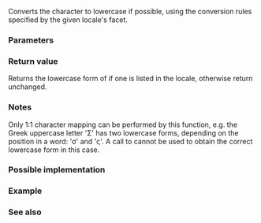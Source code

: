 {{cpp/title|tolower{{small|(std::locale)}}}}
{{cpp/locale/navbar}}
{{ddcl|header=locale|
template&lt; class CharT &gt;
CharT tolower( CharT ch, const locale&amp; loc );
}}

Converts the character {{c|ch}} to lowercase if possible, using the conversion rules specified by the given locale's {{lc|std::ctype}} facet.

===Parameters===
{{par begin}}
{{par|ch|character}}
{{par|loc|locale}}
{{par end}}

===Return value===
Returns the lowercase form of {{c|ch}} if one is listed in the locale, otherwise return {{c|ch}} unchanged.

===Notes===
Only 1:1 character mapping can be performed by this function, e.g. the Greek uppercase letter 'Σ' has two lowercase forms, depending on the position in a word: 'σ' and 'ς'. A call to {{lc|std::tolower}} cannot be used to obtain the correct lowercase form in this case.

===Possible implementation===
{{eq fun
|1=
template&lt;class CharT&gt;
CharT tolower(CharT ch, const std::locale&amp; loc)
{
    return std::use_facet&lt;std::ctype&lt;CharT&gt;&gt;(loc).tolower(ch);
}
}}

===Example===
{{example
|code=
#include &lt;cwctype&gt;
#include &lt;iostream&gt;
#include &lt;locale&gt;

int main()
{
    wchar_t c = L'\u0190'; // Latin capital open E ('Ɛ')

    std::cout &lt;&lt; std::hex &lt;&lt; std::showbase;

    std::cout &lt;&lt; "in the default locale, tolower(" &lt;&lt; (std::wint_t)c &lt;&lt; ") = "
              &lt;&lt; (std::wint_t)std::tolower(c, std::locale()) &lt;&lt; '\n';

    std::cout &lt;&lt; "in Unicode locale, tolower(" &lt;&lt; (std::wint_t)c &lt;&lt; ") = "
              &lt;&lt; (std::wint_t)std::tolower(c, std::locale("en_US.utf8")) &lt;&lt; '\n';
}
|p=true
|output=
in the default locale, tolower(0x190) = 0x190
in Unicode locale, tolower(0x190) = 0x25b
}}

===See also===
{{dsc begin}}
{{dsc inc|cpp/locale/dsc toupper}}
{{dsc inc|cpp/string/byte/dsc tolower}}
{{dsc inc|cpp/string/wide/dsc towlower}}
{{dsc end}}

{{langlinks|de|es|fr|it|ja|pt|ru|zh}}